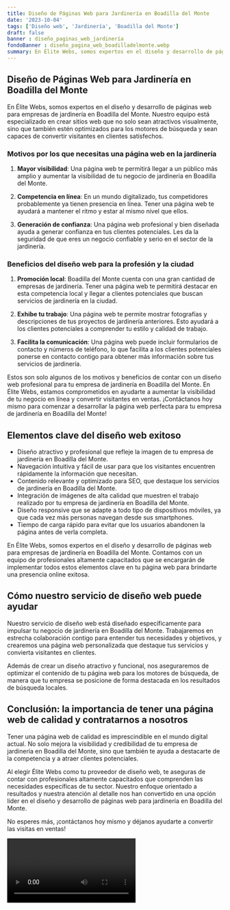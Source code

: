 ```yaml
---
title: Diseño de Páginas Web para Jardinería en Boadilla del Monte
date: '2023-10-04'
tags: ['Diseño web', 'Jardinería', 'Boadilla del Monte']
draft: false
banner : diseño_paginas_web_jardinería
fondoBanner : diseño_pagina_web_boadilladelmonte.webp
summary: En Élite Webs, somos expertos en el diseño y desarrollo de páginas web para empresas de jardinería en Boadilla del Monte. Nuestro equipo está especializado en crear sitios web que no solo sean atractivos visualmente, sino que también estén optimizados para los motores de búsqueda y sean capaces de convertir visitantes en clientes satisfechos.
---
```


## Diseño de Páginas Web para Jardinería en Boadilla del Monte

En Élite Webs, somos expertos en el diseño y desarrollo de páginas web para empresas de jardinería en Boadilla del Monte. Nuestro equipo está especializado en crear sitios web que no solo sean atractivos visualmente, sino que también estén optimizados para los motores de búsqueda y sean capaces de convertir visitantes en clientes satisfechos.

### Motivos por los que necesitas una página web en la jardinería

1. **Mayor visibilidad**: Una página web te permitirá llegar a un público más amplio y aumentar la visibilidad de tu negocio de jardinería en Boadilla del Monte.

2. **Competencia en línea**: En un mundo digitalizado, tus competidores probablemente ya tienen presencia en línea. Tener una página web te ayudará a mantener el ritmo y estar al mismo nivel que ellos.

3. **Generación de confianza**: Una página web profesional y bien diseñada ayuda a generar confianza en tus clientes potenciales. Les da la seguridad de que eres un negocio confiable y serio en el sector de la jardinería.

### Beneficios del diseño web para la profesión y la ciudad

1. **Promoción local**: Boadilla del Monte cuenta con una gran cantidad de empresas de jardinería. Tener una página web te permitirá destacar en esta competencia local y llegar a clientes potenciales que buscan servicios de jardinería en la ciudad.

2. **Exhibe tu trabajo**: Una página web te permite mostrar fotografías y descripciones de tus proyectos de jardinería anteriores. Esto ayudará a los clientes potenciales a comprender tu estilo y calidad de trabajo.

3. **Facilita la comunicación**: Una página web puede incluir formularios de contacto y números de teléfono, lo que facilita a los clientes potenciales ponerse en contacto contigo para obtener más información sobre tus servicios de jardinería.

Estos son solo algunos de los motivos y beneficios de contar con un diseño web profesional para tu empresa de jardinería en Boadilla del Monte. En Élite Webs, estamos comprometidos en ayudarte a aumentar la visibilidad de tu negocio en línea y convertir visitantes en ventas. ¡Contáctanos hoy mismo para comenzar a desarrollar la página web perfecta para tu empresa de jardinería en Boadilla del Monte!

<GifSeo />

<Cta />

## Elementos clave del diseño web exitoso

- Diseño atractivo y profesional que refleje la imagen de tu empresa de jardinería en Boadilla del Monte.
- Navegación intuitiva y fácil de usar para que los visitantes encuentren rápidamente la información que necesitan.
- Contenido relevante y optimizado para SEO, que destaque los servicios de jardinería en Boadilla del Monte.
- Integración de imágenes de alta calidad que muestren el trabajo realizado por tu empresa de jardinería en Boadilla del Monte.
- Diseño responsive que se adapte a todo tipo de dispositivos móviles, ya que cada vez más personas navegan desde sus smartphones.
- Tiempo de carga rápido para evitar que los usuarios abandonen la página antes de verla completa.

En Élite Webs, somos expertos en el diseño y desarrollo de páginas web para empresas de jardinería en Boadilla del Monte. Contamos con un equipo de profesionales altamente capacitados que se encargarán de implementar todos estos elementos clave en tu página web para brindarte una presencia online exitosa.

## Cómo nuestro servicio de diseño web puede ayudar

Nuestro servicio de diseño web está diseñado específicamente para impulsar tu negocio de jardinería en Boadilla del Monte. Trabajaremos en estrecha colaboración contigo para entender tus necesidades y objetivos, y crearemos una página web personalizada que destaque tus servicios y convierta visitantes en clientes.

Además de crear un diseño atractivo y funcional, nos aseguraremos de optimizar el contenido de tu página web para los motores de búsqueda, de manera que tu empresa se posicione de forma destacada en los resultados de búsqueda locales.

## Conclusión: la importancia de tener una página web de calidad y contratarnos a nosotros

Tener una página web de calidad es imprescindible en el mundo digital actual. No solo mejora la visibilidad y credibilidad de tu empresa de jardinería en Boadilla del Monte, sino que también te ayuda a destacarte de la competencia y a atraer clientes potenciales.

Al elegir Élite Webs como tu proveedor de diseño web, te aseguras de contar con profesionales altamente capacitados que comprenden las necesidades específicas de tu sector. Nuestro enfoque orientado a resultados y nuestra atención al detalle nos han convertido en una opción líder en el diseño y desarrollo de páginas web para jardinería en Boadilla del Monte.

No esperes más, ¡contáctanos hoy mismo y déjanos ayudarte a convertir las visitas en ventas!

<Video />

<CtaBot job='Jardinería' city='Boadilla del Monte'/>

<Gmaps query='Boadilla del Monte+españa+maps' />